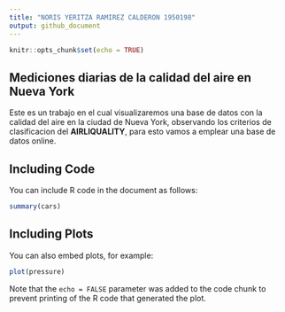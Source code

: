 ```yaml
---
title: "NORIS YERITZA RAMIREZ CALDERON 1950198"
output: github_document
---
```


```r
knitr::opts_chunk$set(echo = TRUE)
```

## Mediciones diarias de la calidad del aire en Nueva York

Este es un trabajo en el cual visualizaremos una base de datos con la calidad del aire en la ciudad de Nueva York, observando los criterios de clasificacion del **AIRLIQUALITY**, para esto vamos a emplear una base de datos online.

## Including Code

You can include R code in the document as follows:

```r
summary(cars)
```

## Including Plots

You can also embed plots, for example:

```r
plot(pressure)
```

Note that the `echo = FALSE` parameter was added to the code chunk to prevent printing of the R code that generated the plot.
